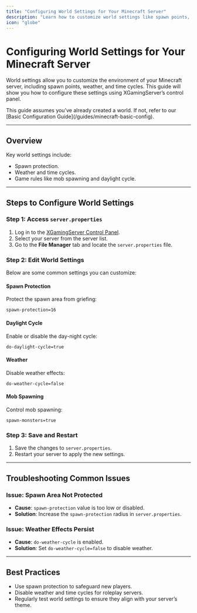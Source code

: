 ```yaml
---
title: "Configuring World Settings for Your Minecraft Server"
description: "Learn how to customize world settings like spawn points, weather, and time cycles."
icon: "globe"
---
```


# Configuring World Settings for Your Minecraft Server  

World settings allow you to customize the environment of your Minecraft server, including spawn points, weather, and time cycles. This guide will show you how to configure these settings using XGamingServer’s control panel.  

<Callout type="info">  
This guide assumes you’ve already created a world. If not, refer to our [Basic Configuration Guide](/guides/minecraft-basic-config).  
</Callout>  

---

## Overview  

Key world settings include:  
- Spawn protection.  
- Weather and time cycles.  
- Game rules like mob spawning and daylight cycle.  

---

## Steps to Configure World Settings  

### Step 1: Access `server.properties`  
1. Log in to the [XGamingServer Control Panel](https://panel.xgamingserver.com).  
2. Select your server from the server list.  
3. Go to the **File Manager** tab and locate the `server.properties` file.  

### Step 2: Edit World Settings  
Below are some common settings you can customize:  

#### Spawn Protection  
Protect the spawn area from griefing:  
```properties
spawn-protection=16
```

#### Daylight Cycle  
Enable or disable the day-night cycle:  
```properties
do-daylight-cycle=true
```

#### Weather  
Disable weather effects:  
```properties
do-weather-cycle=false
```

#### Mob Spawning  
Control mob spawning:  
```properties
spawn-monsters=true
```

### Step 3: Save and Restart  
1. Save the changes to `server.properties`.  
2. Restart your server to apply the new settings.  

---

## Troubleshooting Common Issues  

### Issue: Spawn Area Not Protected  
- **Cause**: `spawn-protection` value is too low or disabled.  
- **Solution**: Increase the `spawn-protection` radius in `server.properties`.  

### Issue: Weather Effects Persist  
- **Cause**: `do-weather-cycle` is enabled.  
- **Solution**: Set `do-weather-cycle=false` to disable weather.  

---

## Best Practices  

- Use spawn protection to safeguard new players.  
- Disable weather and time cycles for roleplay servers.  
- Regularly test world settings to ensure they align with your server’s theme.  
